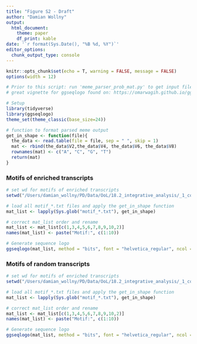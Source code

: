 ```yaml
---
title: "Figure S2 - Draft"
author: "Damian Wollny"
output:
  html_document:
    theme: paper
    df_print: kable
date: '`r format(Sys.Date(), "%B %d, %Y")`'
editor_options: 
  chunk_output_type: console
---
```


```r
knitr::opts_chunk$set(echo = T, warning = FALSE, message = FALSE)
options(width = 12)
```

```r
# Prior to this script: run 'meme_parser_prob_mat.py' to get input files
# great vignette for ggseqlogo found on: https://omarwagih.github.io/ggseqlogo/

# Setup
library(tidyverse)
library(ggseqlogo)
theme_set(theme_classic(base_size=24))

# function to format parsed meme output
get_in_shape <- function(file){
  the_data <- read.table(file = file, sep = " ", skip = 1)
  mat <- rbind(the_data$V2,the_data$V4, the_data$V6, the_data$V8)
  rownames(mat) <- c("A", "C", "G", "T")
  return(mat)
}
```

### Motifs of enriched transcripts

```r
# set wd for motifs of enriched transcripts
setwd("/Users/damian_wollny/PD/Data/OoL/18.2_integrative_analysis/_1_comparison/_even_newer_meme_analysis/_ave_pdda_coac/_meme_output/resids/ggseqlogo/")

# load all motif_*.txt files and apply the get_in_shape function
mat_list <- lapply(Sys.glob("motif_*.txt"), get_in_shape)

# correct mat_list order and rename
mat_list <- mat_list[c(1,3,4,5,6,7,8,9,10,2)]
names(mat_list) <- paste("Motif:", c(1:10))

# Generate sequence logo
ggseqlogo(mat_list, method = "bits", font = "helvetica_regular", ncol = 1)
```

### Motifs of random transcripts

```r
# set wd for motifs of enriched transcripts
setwd("/Users/damian_wollny/PD/Data/OoL/18.2_integrative_analysis/_1_comparison/_even_newer_meme_analysis/_ave_pdda_coac/_meme_output/_random_transcripts/resids/ggseqlogo")

# load all motif_*.txt files and apply the get_in_shape function
mat_list <- lapply(Sys.glob("motif_*.txt"), get_in_shape)

# correct mat_list order and rename
mat_list <- mat_list[c(1,3,4,5,6,7,8,9,10,2)]
names(mat_list) <- paste("Motif:", c(1:10))

# Generate sequence logo
ggseqlogo(mat_list, method = "bits", font = "helvetica_regular", ncol = 1)
```